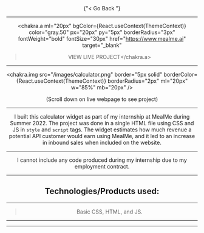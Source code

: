 
<Header title="Calculator" />
<Box h={{ base: "200px", sm: "200px", lg: "170px" }} />

<Link pl="20px" href="/projects">{"< Go Back "}</Link>

---

<chakra.a
  ml="20px"
  bgColor={React.useContext(ThemeContext)}
  color="gray.50"
  px="20px"
  py="5px"
  borderRadius="3px"
  fontWeight="bold"
  fontSize="30px"
  href="https://www.mealme.ai"
  target="_blank"
>VIEW LIVE PROJECT</chakra.a>

---

<chakra.img
  src="/images/calculator.png"
  border="5px solid"
  borderColor={React.useContext(ThemeContext)}
  borderRadius="2px"
  ml="20px"
  w="85%"
  mb="20px"
/>

(Scroll down on live webpage to see project)

---

I built this calculator widget as part of my internship at MealMe during Summer 2022. The project was done in a single HTML file using CSS and JS in `style` and `script` tags.
The widget estimates how much revenue a potential API customer would earn using MealMe, and it led to an increase in inbound sales when included on the website.

---

I cannot include any code produced during my internship due to my employment contract.

---

## Technologies/Products used:

---

> Basic CSS, HTML, and JS.

---

---